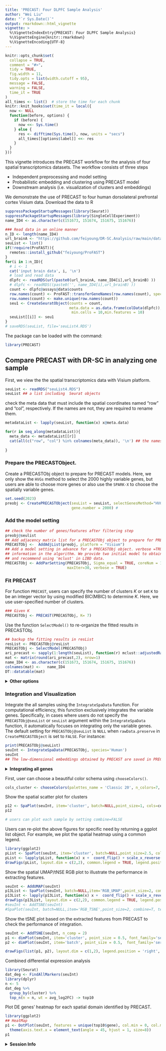 ---
title: 'PRECAST: Four DLPFC Sample Analysis'
author: "Wei Liu"
date: "`r Sys.Date()`"
output: rmarkdown::html_vignette
vignette: >
  %\VignetteIndexEntry{PRECAST: Four DLPFC Sample Analysis}
  %\VignetteEngine{knitr::rmarkdown}
  %\VignetteEncoding{UTF-8}
---
  
```{r, include = FALSE}
knitr::opts_chunk$set(
  collapse = TRUE,
  comment = "#>",
  tidy = TRUE,
  fig.width = 11,
  tidy.opts = list(width.cutoff = 95),
  message = FALSE,
  warning = FALSE,
  time_it = TRUE
)
all_times <- list()  # store the time for each chunk
knitr::knit_hooks$set(time_it = local({
  now <- NULL
  function(before, options) {
    if (before) {
      now <<- Sys.time()
    } else {
      res <- difftime(Sys.time(), now, units = "secs")
      all_times[[options$label]] <<- res
    }
  }
}))
```
This vignette introduces the PRECAST workflow for the analysis of four spatial transcriptomics datasets. The workflow consists of three steps

* Independent preprocessing and model setting
* Probabilistic embedding and clustering  using PRECAST model
* Downstream analysis (i.e. visualization of clusters and embeddings)

We demonstrate the use of PRECAST to four human dorsolateral prefrontal cortex Visium data. Download the data  to R 
```{r  eval =FALSE}
suppressPackageStartupMessages(library(Seurat))
suppressPackageStartupMessages(library(SingleCellExperiment))
name_ID4 <- as.character(c(151673, 151674, 151675, 151676))

### Read data in an online manner
n_ID <- length(name_ID4)
url_brainA <- "https://github.com/feiyoung/DR-SC.Analysis/raw/main/data/DLPFC_data/"; url_brainB <- ".rds"
seuList <- list()
if(!require(ProFAST)){
  remotes::install_github("feiyoung/ProFAST")
}
for(i in 1:n_ID){
  # i <- 1
  cat('input brain data', i, '\n')
  # load and read data
  dlpfc <- readRDS(url(paste0(url_brainA, name_ID4[i],url_brainB) ))
  # dlpfc <- readRDS((paste0('', name_ID4[i],url_brainB) ))
  count <- dlpfc@assays@data$counts
  row.names(count) <- ProFAST::transferGeneNames(row.names(count), species = "Human")
  row.names(count) <- make.unique(row.names(count))
  seu1 <- CreateSeuratObject(counts = count, 
                             meta.data = as.data.frame(colData(dlpfc)), 
                              min.cells = 10,min.features = 10)
  seuList[[i]] <- seu1
}
# saveRDS(seuList, file='seuList4.RDS')

```


The package can be loaded with the command:
```{r  eval = FALSE}
library(PRECAST)
```


## Compare PRECAST with DR-SC in analyzing one sample
First, we view the the spatial transcriptomics data with Visium platform.
```{r  eval = FALSE}
seuList <- readRDS("seuList4.RDS")
seuList ## a list including  Seurat objects
```

check the meta data that must include the spatial coordinates named "row" and "col", respectively.
If the names are not, they are required to rename them.
```{r  eval = FALSE}
metadataList <- lapply(seuList, function(x) x@meta.data)

for(r in seq_along(metadataList)){
  meta_data <- metadataList[[r]]
  cat(all(c("row", "col") %in% colnames(meta_data)), '\n') ## the names are correct!
  
}
```

### Prepare the PRECASTObject.

Create a PRECASTObj object to prepare for PRECAST models. Here, we only show the `HVGs` method to select the 2000 highly variable genes, but users are able to choose more genes or also use the `SPARK-X` to choose the spatially variable genes.
```{r  eval = FALSE}
set.seed(2023)
preobj <- CreatePRECASTObject(seuList = seuList, selectGenesMethod="HVGs",
                              gene.number = 2000) # 
```
### Add the model setting
```{r  eval = FALSE}
## check the number of genes/features after filtering step
preobj@seulist
## Add adjacency matrix list for a PRECASTObj object to prepare for PRECAST model fitting.
PRECASTObj <-  AddAdjList(preobj, platform = "Visium")
## Add a model setting in advance for a PRECASTObj object. verbose =TRUE helps outputing the
## information in the algorithm. We provide two initial model to obtain initial values: 'mclust' and 'kmeans',
## and recommend using 'mclust' in LIBD data.
PRECASTObj <- AddParSetting(PRECASTObj, Sigma_equal = TRUE, coreNum = 1,  int.model='mclust',
                            maxIter=30, verbose = TRUE)

```


### Fit PRECAST 
For function `PRECAST`, users can specify the number of clusters $K$ or set `K` to be an integer vector by using modified BIC(MBIC) to determine $K$. Here, we use user-specified number of clusters. 
```{r  eval = FALSE}
### Given K
PRECASTObj <- PRECAST(PRECASTObj, K= 7)
```

Use the function `SelectModel()` to re-organize the fitted results in PRECASTObj.
```{r  eval = FALSE}
## backup the fitting results in resList
resList <- PRECASTObj@resList
PRECASTObj <- SelectModel(PRECASTObj)
ari_precast <- sapply(1:length(seuList), function(r) mclust::adjustedRandIndex(PRECASTObj@resList$cluster[[r]], PRECASTObj@seulist[[r]]$layer_guess_reordered))
mat <- matrix(round(ari_precast,2), nrow=1)
name_ID4 <- as.character(c(151673, 151674, 151675, 151676))
colnames(mat) <-   name_ID4            
DT::datatable(mat)
```


<details>
<summary>**Other options**</summary>
Users are also able to set multiple K, then choose the  best one
```{r  eval =FALSE}
PRECASTObj2 <- AddParSetting(PRECASTObj, Sigma_equal = FALSE, coreNum = 4,
                            maxIter=30, verbose = TRUE) # set 4 cores to run in parallel.
PRECASTObj2 <- PRECAST(PRECASTObj2, K= 5:8)
## backup the fitting results in resList
resList2 <- PRECASTObj2@resList
PRECASTObj2 <- SelectModel(PRECASTObj2)

```

Besides, user can also use different initialization method by setting `int.model`, for example, set `int.model=NULL`; see the functions `AddParSetting()` and `model_set()` for more details.

</details>


### Integration and Visualization

Integrate the all samples using the `IntegrateSpaData` function. For computational efficiency, this function exclusively integrates the variable genes. Specifically, in cases where users do not specify the `PRECASTObj@seuList` or `seuList` argument within the `IntegrateSpaData` function, it automatically focuses on integrating only the variable genes. The default setting for `PRECASTObj@seuList` is `NULL` when `rawData.preserve` in  `CreatePRECASTObject` is set to `FALSE`. For instance:
```{r  eval = FALSE}
print(PRECASTObj@seuList)
seuInt <- IntegrateSpaData(PRECASTObj, species='Human')
seuInt 
## The low-dimensional embeddings obtained by PRECAST are saved in PRECAST reduction slot.
```
<details>
<summary>**Integrating all genes**</summary>
There are two ways to use `IntegrateSpaData` integrating all genes, which will require more memory. We recommand running for all genes on server. The first one is to set value for `PRECASTObj@seuList`.
```{r  eval =FALSE}
## assign the raw Seurat list object to it. 
## For illustration, we generate a new seuList with more genes; 
## For integrating all genes, users can set `seuList <- bc2`.
genes <- c(row.names(PRECASTObj@seulist[[1]]), row.names(seuList[[1]])[1:10])
seuList_sub <- lapply(seuList, function(x) x[genes,])
PRECASTObj@seuList <- seuList_sub # 
seuInt <- IntegrateSpaData(PRECASTObj, species='Human')
seuInt 
```

The second method is to set a value for the argument  `seuList`:
```{r  eval =FALSE}
PRECASTObj@seuList <- NULL 
## At the same time, we can set subsampling to speed up the computation.
seuInt <- IntegrateSpaData(PRECASTObj, species='Human', seuList=seuList_sub, subsample_rate = 0.5)
seuInt 
```
</details>




First, user can choose a beautiful color schema using `chooseColors()`.
```{r  eval = FALSE}
cols_cluster <- chooseColors(palettes_name = 'Classic 20', n_colors=7, plot_colors = TRUE)
```


Show the spatial scatter plot for clusters
```{r  eval = FALSE, fig.height = 8, fig.width=9}

p12 <- SpaPlot(seuInt, item='cluster', batch=NULL,point_size=1, cols=cols_cluster, combine=TRUE, nrow.legend=7)
p12

# users can plot each sample by setting combine=FALSE
```

Users can re-plot the above figures for specific need by returning a ggplot list object. For example, we  plot the spatial heatmap using a common legend.

```{r  eval = FALSE, fig.height = 8, fig.width=8.5}
library(ggplot2)
pList <- SpaPlot(seuInt, item='cluster', batch=NULL,point_size=2.5, cols=cols_cluster, combine=FALSE, nrow.legend=7)
pList <- lapply(pList, function(x) x +  coord_flip() + scale_x_reverse())
drawFigs(pList, layout.dim = c(2,2), common.legend = TRUE, legend.position = 'right', align='hv')

```

Show the spatial UMAP/tNSE RGB plot to illustrate the performance in extracting features.

```{r  eval = FALSE, fig.height = 6, fig.width=5.5}
seuInt <- AddUMAP(seuInt) 
p13List <- SpaPlot(seuInt, batch=NULL,item='RGB_UMAP',point_size=2, combine=FALSE, text_size=15)
p13List <- lapply(p13List, function(x) x +  coord_flip() + scale_x_reverse())
drawFigs(p13List, layout.dim = c(2,2), common.legend = TRUE, legend.position = 'right', align='hv')
#seuInt <- AddTSNE(seuInt) 
#SpaPlot(seuInt, batch=NULL,item='RGB_TSNE',point_size=2, combine=T, text_size=15)
```



Show the tSNE plot based on the extracted features from PRECAST to check the performance of integration.
```{r  eval = FALSE, fig.height = 4.5, fig.width=12}
seuInt <- AddTSNE(seuInt, n_comp = 2) 
p1 <- dimPlot(seuInt, item='cluster', point_size = 0.5, font_family='serif', cols=cols_cluster,border_col="gray10", nrow.legend=14, legend_pos='right') # Times New Roman
p2 <- dimPlot(seuInt, item='batch', point_size = 0.5,  font_family='serif', legend_pos='right')

drawFigs(list(p1, p2), layout.dim = c(1,2), legend.position = 'right', align='hv')

```


Combined differential expression analysis 
```{r  eval = FALSE}
library(Seurat)
dat_deg <- FindAllMarkers(seuInt)
library(dplyr)
n <- 5
dat_deg %>%
  group_by(cluster) %>%
  top_n(n = n, wt = avg_log2FC) -> top10


```

Plot DE genes' heatmap for each spatial domain identified by PRECAST.
```{r  eval = FALSE, fig.height = 6, fig.width=8}
library(ggplot2)
## HeatMap
p1 <- DotPlot(seuInt, features = unique(top10$gene), col.min = 0, col.max = 1) + 
  theme(axis.text.x = element_text(angle = 45, hjust = 1, size=8))
p1
```


<details>
<summary>**Session Info**</summary>
```{r}
sessionInfo()
```
</details>